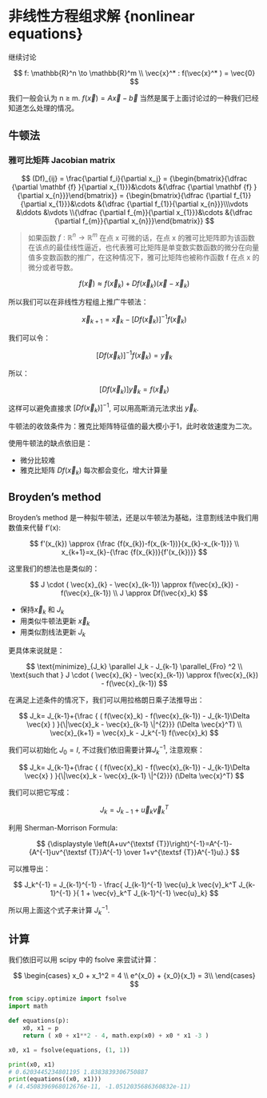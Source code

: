 # 非线性方程组求解 {nonlinear equations}

继续讨论

$$
f: \mathbb{R}^n \to \mathbb{R}^m \\
\vec{x}^* :  f(\vec{x}^* ) = \vec{0}
$$

我们一般会认为 n ≥ m. $f(\vec{x}) = A \vec{x} - \vec{b}$ 当然是属于上面讨论过的一种我们已经知道怎么处理的情况。


## 牛顿法

### 雅可比矩阵 Jacobian matrix


$$
(Df)_{ij} = \frac{\partial f_i}{\partial x_j} =  {\begin{bmatrix}{\dfrac {\partial \mathbf {f} }{\partial x_{1}}}&\cdots &{\dfrac {\partial \mathbf {f} }{\partial x_{n}}}\end{bmatrix}} 
= {\begin{bmatrix}{\dfrac {\partial f_{1}}{\partial x_{1}}}&\cdots &{\dfrac {\partial f_{1}}{\partial x_{n}}}\\\vdots &\ddots &\vdots \\{\dfrac {\partial f_{m}}{\partial x_{1}}}&\cdots &{\dfrac {\partial f_{m}}{\partial x_{n}}}\end{bmatrix}}
$$


> 如果函数  $f: \mathbb{R}^n \to \mathbb{R}^m$ 在点 x 可微的话，在点 x  的雅可比矩阵即为该函数在该点的最佳线性逼近，也代表雅可比矩阵是单变数实数函数的微分在向量值多变数函数的推广，在这种情况下，雅可比矩阵也被称作函数 f 在点 x 的微分或者导数。


$$
f(\vec{x}) \approx f(\vec{x}_k) + Df(\vec{x}_k)(\vec{x} - \vec{x}_k)
$$


所以我们可以在非线性方程组上推广牛顿法：

$$
\vec{x}_{k+1} = \vec{x}_k - [Df(\vec{x}_k)]^{-1} f(\vec{x}_k)
$$




我们可以令：

$$
[Df(\vec{x}_k)]^{-1} f(\vec{x}_k) = \vec{y}_k
$$

所以：


$$
[Df(\vec{x}_k)] \vec{y}_k = f(\vec{x}_k)
$$

这样可以避免直接求 $[Df(\vec{x}_k)]^{-1}$, 可以用高斯消元法求出 $\vec{y}_k$.

牛顿法的收敛条件为：雅克比矩阵特征值的最大模小于1，此时收敛速度为二次。


使用牛顿法的缺点依旧是：

- 微分比较难
- 雅克比矩阵 $Df(\vec{x}_k)$ 每次都会变化，增大计算量 

## Broyden's method

Broyden's method 是一种拟牛顿法，还是以牛顿法为基础，注意割线法中我们用数值来代替 f'(x):


$$
f'(x_{k}) \approx {\frac {f(x_{k})-f(x_{k-1})}{x_{k}-x_{k-1}}} \\
x_{k+1}=x_{k}-{\frac {f(x_{k})}{f'(x_{k})}}
$$

这里我们的想法也是类似的：

$$
J \cdot ( \vec{x}_{k} - \vec{x}_{k-1})  \approx   f(\vec{x}_{k}) - f(\vec{x}_{k-1})  \\
J \approx Df(\vec{x}_k)
$$

- 保持$\vec{x}_k$ 和 $J_k$
- 用类似牛顿法更新  $\vec{x}_k$
- 用类似割线法更新 $J_k$


更具体来说就是：

$$
 \text{minimize}_{J_k} \parallel J_k - J_{k-1} \parallel_{Fro} ^2 \\
 \text{such that  } J \cdot ( \vec{x}_{k} - \vec{x}_{k-1})  \approx   f(\vec{x}_{k}) - f(\vec{x}_{k-1}) 
$$

在满足上述条件的情况下，我们可以用拉格朗日乘子法推导出：

$$
J_k= J_{k-1}+{\frac { ( f(\vec{x}_k) - f(\vec{x}_{k-1}) - J_{k-1}\Delta \vec{x} ) }{\|\vec{x}_k - \vec{x}_{k-1} \|^{2}}} (\Delta \vec{x}^T)  \\
\vec{x}_{k+1} = \vec{x}_k - J_k^{-1} f(\vec{x}_k)
$$


我们可以初始化 $J_0 = I$, 不过我们依旧需要计算$J_k^{-1}$, 注意观察：

$$
J_k= J_{k-1}+{\frac { ( f(\vec{x}_k) - f(\vec{x}_{k-1}) - J_{k-1}\Delta \vec{x} ) }{\|\vec{x}_k - \vec{x}_{k-1} \|^{2}}} (\Delta \vec{x}^T)
$$

我们可以把它写成：

$$
J_k= J_{k-1}+ \vec{u}_k\vec{v}_k^T
$$


利用 Sherman-Morrison Formula:

$$
{\displaystyle \left(A+uv^{\textsf {T}}\right)^{-1}=A^{-1}-{A^{-1}uv^{\textsf {T}}A^{-1} \over 1+v^{\textsf {T}}A^{-1}u}.}
$$

可以推导出：

$$
J_k^{-1} = J_{k-1}^{-1} - \frac{ J_{k-1}^{-1} \vec{u}_k \vec{v}_k^T J_{k-1}^{-1}  }{ 1 + \vec{v}_k^T J_{k-1}^{-1} \vec{u}_k}
$$

所以用上面这个式子来计算 $J_k^{-1}$.

## 计算

我们依旧可以用 scipy 中的 fsolve 来尝试计算：

$$
\begin{cases}
 x_0 + x_1^2 = 4 \\
 e^{x_0} + {x_0}{x_1} = 3\\
\end{cases}
$$


```python
from scipy.optimize import fsolve
import math

def equations(p):
    x0, x1 = p
    return ( x0 + x1**2 - 4, math.exp(x0) + x0 * x1 -3 )

x0, x1 = fsolve(equations, (1, 1))

print(x0, x1)
# 0.6203445234801195 1.8383839306750887
print(equations((x0, x1)))
# (4.4508396968012676e-11, -1.0512035686360832e-11)
```
